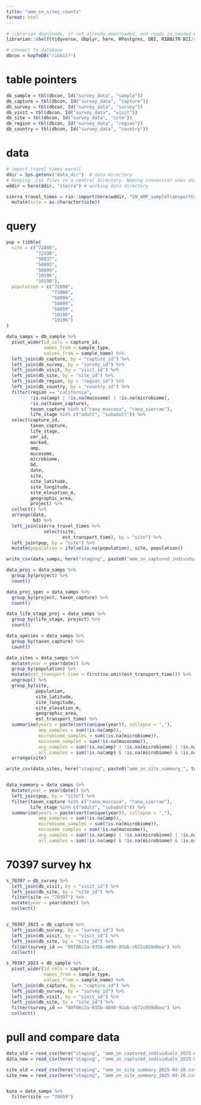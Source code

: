 ```yaml
---
title: "amm_sn_sites_counts"
format: html
---
```


```r

# librarian downloads, if not already downloaded, and reads in needed packages
librarian::shelf(tidyverse, dbplyr, here, RPostgres, DBI, RIBBiTR-BII/ribbitrrr)

# connect to database
dbcon = hopToDB("ribbitr")

```

# table pointers
```r
db_sample = tbl(dbcon, Id("survey_data", "sample"))
db_capture = tbl(dbcon, Id("survey_data", "capture"))
db_survey = tbl(dbcon, Id("survey_data", "survey"))
db_visit = tbl(dbcon, Id("survey_data", "visit"))
db_site = tbl(dbcon, Id("survey_data", "site"))
db_region = tbl(dbcon, Id("survey_data", "region"))
db_country = tbl(dbcon, Id("survey_data", "country"))
```

# data
```r
# import travel times excell 
ddir = Sys.getenv("data_dir")  # data directory
# Keeping .csv files in a central directory. Naming convention uses download date to distinguish batches.
wddir = here(ddir, "sierra") # working data directory

sierra_travel_times = rio::import(here(wddir, "SN_AMP_sampleTransportCovariates.xlsx")) %>%
  mutate(site = as.character(site))

```

# query
```r
pop = tibble(
  site = c("72808",
           "72336",
           "50837",
           "50895",
           "50899",
           "10196",
           "10198"),
  population = c("72808",
                 "72808",
                 "50899",
                 "50899",
                 "50899",
                 "10196",
                 "10196")
)

data_samps = db_sample %>%
  pivot_wider(id_cols = capture_id,
              names_from = sample_type,
              values_from = sample_name) %>%
  left_join(db_capture, by = "capture_id") %>%
  left_join(db_survey, by = "survey_id") %>%
  left_join(db_visit, by = "visit_id") %>%
  left_join(db_site, by = "site_id") %>%
  left_join(db_region, by = "region_id") %>%
  left_join(db_country, by = "country_id") %>%
  filter(region == "california",
         !is.na(amp) | !is.na(mucosome) | !is.na(microbiome),
         !is.na(taxon_capture),
         taxon_capture %in% c("rana_muscosa", "rana_sierrae"),
         life_stage %in% c("adult", "subadult")) %>%
  select(capture_id,
         taxon_capture,
         life_stage,
         cmr_id,
         marked,
         amp,
         mucosome,
         microbiome,
         bd,
         date,
         site,
         site_latitude,
         site_longitude,
         site_elevation_m,
         geographic_area,
         project) %>%
  collect() %>%
  arrange(date,
          bd) %>%
  left_join(sierra_travel_times %>%
              select(site,
                     est_transport_time), by = "site") %>%
  left_join(pop, by = "site") %>%
  mutate(population = ifelse(is.na(population), site, population))

write_csv(data_samps, here("staging", paste0("amm_sn_captured_individuals_", today(), ".csv")))

data_proj = data_samps %>%
  group_by(project) %>%
  count()

data_proj_spec = data_samps %>%
  group_by(project, taxon_capture) %>%
  count()

data_life_stage_proj = data_samps %>%
  group_by(life_stage, project) %>%
  count()

data_species = data_samps %>%
  group_by(taxon_capture) %>%
  count()

data_sites = data_samps %>%
  mutate(year = year(date)) %>%
  group_by(population) %>%
  mutate(est_transport_time = first(na.omit(est_transport_time))) %>%
  ungroup() %>%
  group_by(site,
           population,
           site_latitude,
           site_longitude,
           site_elevation_m,
           geographic_area,
           est_transport_time) %>%
  summarise(years = paste(sort(unique(year)), collapse = ","),
            amp_samples = sum(!is.na(amp)),
            microbiome_samples = sum(!is.na(microbiome)),
            mucosome_samples = sum(!is.na(mucosome)),
            any_samples = sum(!is.na(amp) | !is.na(microbiome) | !is.na(mucosome)),
            all_samples = sum(!is.na(amp) & !is.na(microbiome) & !is.na(mucosome))) %>%
  arrange(site)

write_csv(data_sites, here("staging", paste0("amm_sn_site_summary_", today(), ".csv")))


data_summary = data_samps %>%
  mutate(year = year(date)) %>%
  left_join(pop, by = "site") %>%
  filter(taxon_capture %in% c("rana_muscosa", "rana_sierrae"),
         life_stage %in% c("adult", "subadult")) %>%
  summarise(years = paste(sort(unique(year)), collapse = ","),
            amp_samples = sum(!is.na(amp)),
            microbiome_samples = sum(!is.na(microbiome)),
            mucosome_samples = sum(!is.na(mucosome)),
            any_samples = sum(!is.na(amp) | !is.na(microbiome) | !is.na(mucosome)),
            all_samples = sum(!is.na(amp) & !is.na(microbiome) & !is.na(mucosome)))

```

# 70397 survey hx
```r
s_70397 = db_survey %>%
  left_join(db_visit, by = "visit_id") %>%
  left_join(db_site, by = "site_id") %>%
  filter(site == "70397") %>%
  mutate(year = year(date)) %>%
  collect()


c_70397_2023 = db_capture %>%
  left_join(db_survey, by = "survey_id") %>%
  left_join(db_visit, by = "visit_id") %>%
  left_join(db_site, by = "site_id") %>%
  filter(survey_id == "00f86c2a-035b-4898-93ab-c672c059d6ea") %>%
  collect()

s_70397_2023 = db_sample %>%
  pivot_wider(id_cols = capture_id,
              names_from = sample_type,
              values_from = sample_name) %>%
  left_join(db_capture, by = "capture_id") %>%
  left_join(db_survey, by = "survey_id") %>%
  left_join(db_visit, by = "visit_id") %>%
  left_join(db_site, by = "site_id") %>%
  filter(survey_id == "00f86c2a-035b-4898-93ab-c672c059d6ea") %>%
  collect()

```

# pull and compare data
```r
data_old = read_csv(here("staging", "amm_sn_captured_individuals_2025-04-10.csv"))
data_new = read_csv(here("staging", "amm_sn_captured_individuals_2025-04-16.csv"))

site_old = read_csv(here("staging", "amm_sn_site_summary_2025-04-10.csv"))
site_new = read_csv(here("staging", "amm_sn_site_summary_2025-04-16.csv"))


kuna = data_samps %>%
  filter(site == "70459")

```